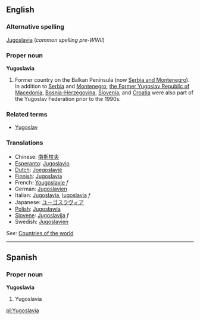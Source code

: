 ==English==

===Alternative spelling===
[[Jugoslavia]] (''common spelling pre-WWII'')

===Proper noun===
'''Yugoslavia'''

# Former country on the Balkan Peninsula (now [[Serbia and Montenegro]]). In addition to [[Serbia]] and [[Montenegro]], [[Macedonia|the Former Yugoslav Republic of Macedonia]], [[Bosnia and Herzegovina|Bosnia-Herzegovina]], [[Slovenia]], and [[Croatia]] were also part of the Yugoslav Federation prior to the 1990s.

===Related terms===
*[[Yugoslav]]

===Translations===
*Chinese: [[南斯拉夫]]
*[[Esperanto]]: [[Jugoslavio]]
*[[Dutch]]: [[Joegoslavië]]
*[[Finnish]]: [[Jugoslavia]]
*French: [[Yougoslavie]] ''f''
*German: [[Jugoslavien]]
*Italian: [[Jugoslavia]], [[Iugoslavia]] ''f''
*Japanese: [[ユーゴスラヴィア]]
*[[Polish]]: [[Jugosławia]]
*[[Slovene]]: [[Jugoslavija]] ''f''
*Swedish: [[Jugoslavien]]

''See:'' [[Countries of the world]]

----

==Spanish==
===Proper noun===
'''Yugoslavia'''

# Yugoslavia

[[pl:Yugoslavia]]